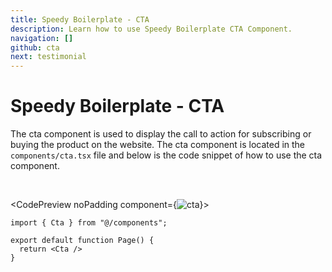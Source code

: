 ```yaml
---
title: Speedy Boilerplate - CTA
description: Learn how to use Speedy Boilerplate CTA Component.
navigation: []
github: cta
next: testimonial
---
```


# Speedy Boilerplate - CTA

The cta component is used to display the call to action for subscribing or buying the product on the website. The cta component is located in the <Code>components/cta.tsx</Code> file and below is the code snippet of how to use the cta component.

<br />

<CodePreview noPadding component={<Image src="/boilerplate/cta.png" alt="cta" width={1024} height={1024} className="w-full" />}>
```tsx
import { Cta } from "@/components";

export default function Page() {
  return <Cta />
}
```
</CodePreview>
